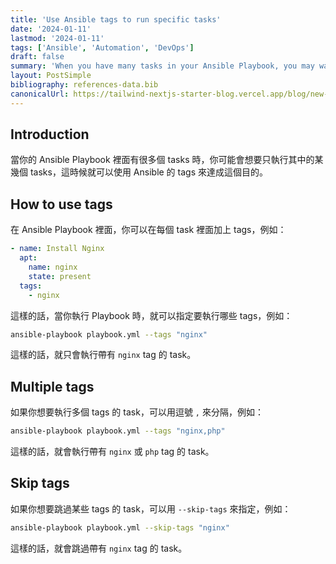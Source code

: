 ```yaml
---
title: 'Use Ansible tags to run specific tasks'
date: '2024-01-11'
lastmod: '2024-01-11'
tags: ['Ansible', 'Automation', 'DevOps']
draft: false
summary: 'When you have many tasks in your Ansible Playbook, you may want to run only some of them. You can use Ansible tags to achieve this.'
layout: PostSimple
bibliography: references-data.bib
canonicalUrl: https://tailwind-nextjs-starter-blog.vercel.app/blog/new-features-in-v1/
---
```


## Introduction

當你的 Ansible Playbook 裡面有很多個 tasks 時，你可能會想要只執行其中的某幾個 tasks，這時候就可以使用 Ansible 的 tags 來達成這個目的。

## How to use tags

在 Ansible Playbook 裡面，你可以在每個 task 裡面加上 tags，例如：

```yaml
- name: Install Nginx
  apt:
    name: nginx
    state: present
  tags:
    - nginx
```

這樣的話，當你執行 Playbook 時，就可以指定要執行哪些 tags，例如：

```bash
ansible-playbook playbook.yml --tags "nginx"
```

這樣的話，就只會執行帶有 `nginx` tag 的 task。

## Multiple tags

如果你想要執行多個 tags 的 task，可以用逗號 `,` 來分隔，例如：

```bash
ansible-playbook playbook.yml --tags "nginx,php"
```

這樣的話，就會執行帶有 `nginx` 或 `php` tag 的 task。

## Skip tags

如果你想要跳過某些 tags 的 task，可以用 `--skip-tags` 來指定，例如：

```bash
ansible-playbook playbook.yml --skip-tags "nginx"
```

這樣的話，就會跳過帶有 `nginx` tag 的 task。
